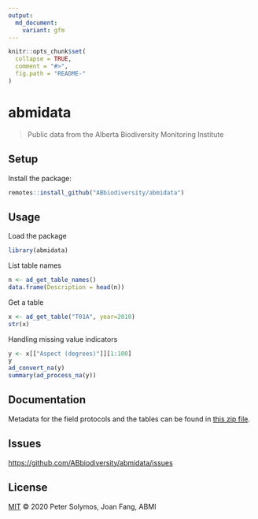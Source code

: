 ```yaml
---
output:
  md_document:
    variant: gfm
---
```


```r
knitr::opts_chunk$set(
  collapse = TRUE,
  comment = "#>",
  fig.path = "README-"
)
```

# abmidata

> Public data from the Alberta Biodiversity Monitoring Institute

## Setup

Install the package:

```r
remotes::install_github("ABbiodiversity/abmidata")
```

## Usage

Load the package

```r
library(abmidata)
```

List table names

```r
n <- ad_get_table_names()
data.frame(Description = head(n))
```

Get a table

```r
x <- ad_get_table("T01A", year=2010)
str(x)
```

Handling missing value indicators

```r
y <- x[["Aspect (degrees)"]][1:100]
y
ad_convert_na(y)
summary(ad_process_na(y))
```

## Documentation

Metadata for the field protocols and the tables can be found
in [this zip file](https://github.com/ABbiodiversity/abmidata/raw/master/metadata/DESCRIPTIONDATA.zip).

## Issues

[https://github.com/ABbiodiversity/abmidata/issues](https://github.com/ABbiodiversity/abmidata/issues)

## License

[MIT](LICENSE) © 2020 Peter Solymos, Joan Fang, ABMI
